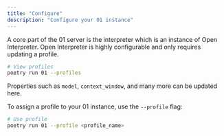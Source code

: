 ```yaml
---
title: "Configure"
description: "Configure your 01 instance"
---
```


A core part of the 01 server is the interpreter which is an instance of Open Interpreter.
Open Interpreter is highly configurable and only requires updating a profile.

```bash
# View profiles
poetry run 01 --profiles
```

Properties such as `model`, `context_window`, and many more can be updated here.

To assign a profile to your 01 instance, use the `--profile` flag:

```bash
# Use profile
poetry run 01 --profile <profile_name>
```
